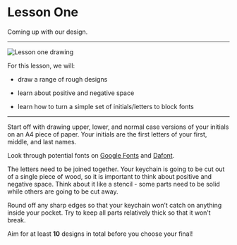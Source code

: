 # Lesson One

Coming up with our design.

***

![Lesson one drawing](https://media.tewahi.com/l1.png)

For this lesson, we will:

* draw a range of rough designs

* learn about positive and negative space

* learn how to turn a simple set of initials/letters to block fonts

***

Start off with drawing upper, lower, and normal case versions of your initials on an A4 piece of paper. Your initials are the first letters of your first, middle, and last names.

Look through potential fonts on [Google Fonts](https://fonts.google.com) and [Dafont](https://dafont.com).

The letters need to be joined together. Your keychain is going to be cut out of a single piece of wood, so it is important to think about positive and negative space. Think about it like a stencil - some parts need to be solid while others are going to be cut away.

Round off any sharp edges so that your keychain won’t catch on anything inside your pocket. Try to keep all parts relatively thick so that it won’t break.

Aim for at least **10** designs in total before you choose your final!
